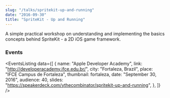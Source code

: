 ```yaml
---
slug: "/talks/spritekit-up-and-running"
date: "2016-09-30"
title: "SpriteKit - Up and Running"
---
```




A simple practical workshop on understanding and implementing the basics concepts behind SpriteKit - a 2D iOS game framework.

### Events

<EventsListing
  data={[
    {
      name: "Apple Developer Academy",
      link: "http://developeracademy.ifce.edu.br/",
      city: "Fortaleza, Brazil",
      place: "IFCE Campus de Fortaleza",
      thumbnail: fortaleza,
      date: "September 30, 2016",
      audience: 40,
      slides: "https://speakerdeck.com/ythecombinator/spritekit-up-and-running",
    },
  ]}
/>
